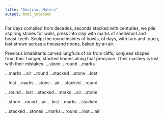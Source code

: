 ```yaml
---
title: "Sestina, Matera"
output: html_notebook
---
```


For days compiled from decades, seconds stacked
with centuries, we pile aspiring stones
for walls, press into clay with marks
of shellwhorl and beast-teeth. Sculpt the round
insides of bowls, of days, with turn and touch, lost
strewn across a thousand noons, baked by an air.

Previous inhabitants carved lungfulls of air
from cliffs; conjured shapes from their hunger, stacked
homes along that precipice.  Their mastery is lost
with their mistakes.   ...stone
 ...round
 ...marks

 ...marks
 ...air
 ...round
 ...stacked
 ...stone
 ...lost
 
 ...lost
 ...marks
 ...stone
 ...air
 ...stacked
 ...round

 ...round
 ...lost
 ...stacked
 ...marks
 ...air
 ...stone

 ...stone
 ...round
 ...air
 ...lost
 ...marks
 ...stacked

 ...stacked ...stones
 ...marks ...round
 ...lost ...air


 
